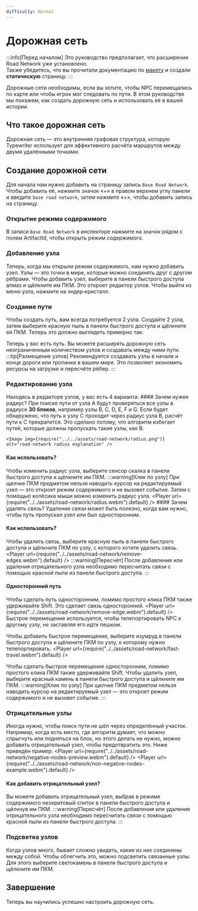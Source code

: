 ```yaml
---
difficulty: Normal
---
```



# Дорожная сеть
:::info[Перед началом]
Это руководство предполагает, что расширение Road Network уже установлено.\
Также убедитесь, что вы прочитали документацию по [макету](../../02-getting-started/02-layout.mdx) и создали **статическую** страницу.
:::

Дорожные сети необходимы, если вы хотите, чтобы NPC перемещались по карте или чтобы игрок мог следовать по пути. В этом руководстве мы покажем, как создать дорожную сеть и использовать её в вашей истории.

## Что такое дорожная сеть
Дорожная сеть — это внутренняя графовая структура, которую Typewriter использует для эффективного расчёта маршрутов между двумя удалёнными точками.

## Создание дорожной сети
Для начала нам нужно добавить на страницу запись `Base Road Network`. Чтобы добавить её, нажмите значок «+» в правом верхнем углу панели и введите `base road network`, затем нажмите «+», чтобы добавить запись на страницу.

<EntrySearch entryName='base_road_network' />

### Открытие режима содержимого 
В записи `Base Road Network` в инспекторе нажмите на значок <ActionButton button='capture'/> рядом с полем ArtifactId, чтобы открыть режим содержимого.

### Добавление узла
Теперь, когда мы открыли режим содержимого, нам нужно добавить узел. Узлы — это точки в мире, которые можно соединять друг с другом рёбрами. Чтобы добавить узел, выберите в панели быстрого доступа алмаз и щёлкните им ПКМ. Это откроет редактор узлов. Чтобы выйти из меню узла, нажмите на эндер‑кристалл.

### Создание пути
Чтобы создать путь, вам всегда потребуется 2 узла. Создайте 2 узла, затем выберите красную пыль в панели быстрого доступа и щёлкните ей ПКМ. Теперь это должно выглядеть примерно так:

Теперь у вас есть путь. Вы можете расширять дорожную сеть неограниченным количеством узлов и создавать между ними пути.
:::tip[Размещение узлов]
Рекомендуется создавать узлы в начале и конце дороги или тропинки в вашем мире. Это позволяет экономить ресурсы на загрузке и пересчёте рёбер.
:::

### Редактирование узла
Находясь в редакторе узлов, у вас есть 4 варианта:
<Tabs groupId="node-editor" queryString>
  <TabItem value="change-radius" label="Change Radius" default>
    #### Зачем нужен радиус?
При поиске пути от узла A будут проверяться все узлы в радиусе **30 блоков**, например узлы B, C, D, E, F и G. Если будет обнаружено, что путь к узлу C проходит через радиус узла B, расчёт пути к C прекратится. Это сделано потому, что алгоритм избегает путей, которые должны пропускать такие узлы, как B.
    
    <Image img={require("../../assets/road-network/radius.png")} alt="road-network radius explanation" />
#### Как использовать?
Чтобы изменить радиус узла, выберите сенсор скалка в панели быстрого доступа и щёлкните им ПКМ.
    :::warning[Клик по узлу]
При щелчке ПКМ предметом нельзя наводить курсор на редактируемый узел — это откроет режим содержимого и не вызовет событие.
Затем с помощью колёсика мыши можно изменить радиус узла.
    <Player url={require("../../assets/road-network/radius.webm").default} />
  </TabItem>
  <TabItem value="remove-edge" label="Удалить связь">
    #### Зачем удалять связь?
Удаление связи может быть полезно, когда вам нужно, чтобы путь пропускал узел или был односторонним.

#### Как использовать?
Чтобы удалить связь, выберите красную пыль в панели быстрого доступа и щёлкните ПКМ по узлу, с которого хотите удалить связь.
<Player url={require("../../assets/road-network/remove-edges.webm").default} />
:::warning[Пересчёт]
После добавления или удаления отрицательного узла необходимо пересчитать связи с помощью красной пыли из панели быстрого доступа.
:::

#### Односторонний путь
Чтобы сделать путь односторонним, помимо простого клика ПКМ также удерживайте Shift. Это сделает связь односторонней.
<Player url={require("../../assets/road-network/remove-edge.webm").default} />
  </TabItem>
  <TabItem value="fast-travel" label="Add Fast Travel Connection">
Быстрое перемещение используется, чтобы телепортировать NPC к другому узлу, не заставляя его идти пешком.

Чтобы добавить быстрое перемещение, выберите изумруд в панели быстрого доступа и щёлкните ПКМ по узлу, к которому нужно телепортировать.
    <Player url={require("../../assets/road-network/fast-travel.webm").default} />

Чтобы сделать быстрое перемещение односторонним, помимо простого клика ПКМ также удерживайте Shift.
  </TabItem>
Чтобы удалить узел, выберите красный камень в панели быстрого доступа и щёлкните им ПКМ.
    :::warning[Клик по узлу]
При щелчке ПКМ предметом нельзя наводить курсор на редактируемый узел — это откроет режим содержимого и не вызовет событие.
    :::
  </TabItem>
</Tabs>

### Отрицательные узлы
Иногда нужно, чтобы поиск пути не шёл через определённый участок. Например, когда есть место, где алгоритм думает, что можно спрыгнуть или подняться на блок, но этого делать не нужно, можно добавить отрицательный узел, чтобы предотвратить это.
Ниже приведён пример:
<Tabs groupId="negative-nodes" queryString>
  <TabItem value="with" label="С отрицательным узлом" default>
    <Player url={require("../../assets/road-network/negative-nodes-preview.webm").default} />
  </TabItem>
  <TabItem value="without" label="Без отрицательного узла">
     <Player url={require("../../assets/road-network/non-negative-nodes-example.webm").default} />
  </TabItem>
</Tabs>

#### Как добавить отрицательный узел?
Вы можете добавить отрицательный узел, выбрав в режиме содержимого незеритовый слиток в панели быстрого доступа и щёлкнув им ПКМ.
:::warning[Пересчёт]
После добавления или удаления отрицательного узла необходимо пересчитать связи с помощью красной пыли из панели быстрого доступа.
:::

### Подсветка узлов
Когда узлов много, бывает сложно увидеть, какие из них соединены между собой. Чтобы облегчить это, можно подсветить связанные узлы. Для этого выберите светокамень в панели быстрого доступа и щёлкните им ПКМ.

## Завершение
Теперь вы научились успешно настроить дорожную сеть.
